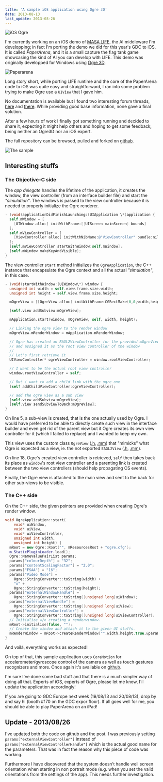 ```yaml
---
title: 'A sample iOS application using Ogre 3D'
date: 2013-08-13
last_update: 2013-08-26
---
```


![iOS Ogre](./ios-ogre.jpg)

I'm currently working on an iOS demo of [MASA LIFE](http://www.masalife.net),
the AI middleware I'm developping; in fact I'm porting the demo we did for this
year's GDC to iOS. It is called _PaperArena_, and it is a small capture the flag
tank game showcasing the kind of AI you can develop with LIFE. This demo was
originally developped for Windows using [Ogre 3D](http://www.ogre3d.org/).

![Paperarena](./paperarena.png)

Long story short, while porting LIFE runtime and the core of the PaperArena code
to iOS was quite easy and straightforward, I ran into some problem trying to
make Ogre use a `UIView` that I gave him.

No documentation is available but I found two interesting forum threads,
[here](http://www.ogre3d.org/forums/viewtopic.php?f=2&t=71508&hilit=externalviewhandle&sid=0c0d92ddd87f3f25af2ad8181a530e4f)
and
[there](http://www.ogre3d.org/forums/viewtopic.php?f=21&t=71904&hilit=externalviewhandle&sid=b148dd48905674e5895284aa903a0c1b).
While providing good base information, none gave a final solution.

After a few hours of work I finally got something running and decided to share
it, expecting it might help others and hoping to get some feedback, being
neither an Ogre3D nor an iOS expert.

The full repository can be browsed, pulled and forked on
[github](https://github.com/cloderic/ios-ogre).

![The sample](/images/posts/2013/ios-ogre.jpg)

## Interesting stuffs

### The Objective-C side

The _app delegate_ handles the lifetime of the application, it creates the
window, the view controller (from an interface builder file) and start the
_"simulation"_. The windows is passed to the view controller because it is
needed to properly initialize the Ogre renderer.

```objectivec
- (void)applicationDidFinishLaunching:(UIApplication \*)application {
  self.mWindow = [
    [UIWindow alloc] initWithFrame:[[UIScreen mainScreen] bounds]
  ];
  self.mViewController = [
    [ViewController alloc] initWithNibName:@"ViewController" bundle:nil
  ];
  [self.mViewController startWithWindow:self.mWindow];
  [self.mWindow makeKeyAndVisible];
}
```

The view controller `start` method initializes the `OgreApplication`, the C++
instance that encapsulate the Ogre context and all the actual _"simulation"_, in
this case.

```objectivec
- (void)startWithWindow:(UIWindow\*) window {
  unsigned int width = self.view.frame.size.width;
  unsigned int height = self.view.frame.size.height;

  mOgreView = [[OgreView alloc] initWithFrame:CGRectMake(0,0,width,height)];

  [self.view addSubview:mOgreView];

  mApplication.start(window, mOgreView, self, width, height);

  // Linking the ogre view to the render window
  mOgreView.mRenderWindow = mApplication.mRenderWindow;

  // Ogre has created an EAGL2ViewController for the provided mOgreView
  // and assigned it as the root view controller of the window
  //
  // Let's first retrieve it
  UIViewController* ogreViewController = window.rootViewController;

  // I want to be the actual root view controller
  window.rootViewController = self;

  // But i want to add a child link with the ogre one
  [self addChildViewController:ogreViewController];

  // add the ogre view as a sub view
  [self.view addSubview:mOgreView];
  [self.view sendSubviewToBack:mOgreView];
}
```

On line 5, a sub-view is created, that is the one actually used by Ogre. I would
have preferred to be able to directly create such view in the interface builder
and even get rid of the parent view but it Ogre creates its own view controller
for it (which I failed to replace) and I wanted to keep my own.

This view uses the custom class `OgreView`
([.h](https://github.com/cloderic/ios-ogre/blob/ff401891fcdc4e4ffd7e071cddce71d35fd9e067/OgreView.h),
[.mm](https://github.com/cloderic/ios-ogre/blob/ff401891fcdc4e4ffd7e071cddce71d35fd9e067/OgreView.mm))
that "mimicks" what Ogre is expected as a view, ie. the not exported `EAGL2View`
([.h](https://bitbucket.org/sinbad/ogre/src/baa48feb22e9f35088b521d336678847a9a71504/RenderSystems/GLES2/include/EAGL/OgreEAGL2View.h?at=v1-8),
[.mm](https://bitbucket.org/sinbad/ogre/src/baa48feb22e9f35088b521d336678847a9a71504/RenderSystems/GLES2/src/EAGL/OgreEAGL2View.mm?at=v1-8)).

On line 18, Ogre's created view controller is retrieved, `self` then takes back
its place as `window`'s root view controller and a parenting link is created
between the two view controllers (should help propagating OS events).

Finally, the Ogre view is attached to the main view and sent to the back for
other sub-views to be visible.

### The C++ side

On the C++ side, the given pointers are provided when creating Ogre's render
window.

```cpp
void OgreApplication::start(
    void* uiWindow,
    void* uiView,
    void* uiViewController,
    unsigned int width,
    unsigned int height) {
  mRoot = new Ogre::Root("", mResourcesRoot + "ogre.cfg");
  m_StaticPluginLoader.load();
  Ogre::NameValuePairList params;
  params["colourDepth"] = "32";
  params["contentScalingFactor"] = "2.0";
  params["FSAA"] = "16";
  params["Video Mode"] =
    Ogre::StringConverter::toString(width) +
    "x" +
    Ogre::StringConverter::toString(height);
  params["externalWindowHandle"] =
    Ogre::StringConverter::toString((unsigned long)uiWindow);
  params["externalViewHandle"] =
    Ogre::StringConverter::toString((unsigned long)uiView);
  params["externalViewController"] =
    Ogre::StringConverter::toString((unsigned long)uiViewController);
  // Initialize w/o creating a renderwindow.
  mRoot->initialise(false, "");
  // Create the window and attach it to the given UI stuffs.
  mRenderWindow = mRoot->createRenderWindow("",width,height,true,&params);
}
```

And voilà, everything works as expected!

On top of that, this sample application uses `CoreMotion` for
accelerometer/gyroscope control of the camera as well as touch gestures
recognizers and more. Once again it's available on
[github](https://github.com/cloderic/ios-ogre).

I'm sure I've done some bad stuff and that there is a much simpler way of doing
all that. Experts of iOS, experts of Ogre, please let me know, I'll update the
application accordingly!

If you are going to GDC Europe next week (19/08/13 and 20/08/13), drop by and
say hi (booth #170 on the GDC expor floor). If all goes well for me, you should
be able to play PaperArena on an iPad!

## Update - 2013/08/26

I've updated both the code on github and the post. I was previously setting
`params["externalViewController"]` instead of
`params["externalViewControllerHandle"]` which is the actual good name for the
parameters. That was in fact the reason why this piece of code was working.

Furthermore I have discovered that the system doesn't handle well screen
orientation when starting in non portrait mode (e.g. when you set the valid
orientations from the settings of the app). This needs further investigation.
